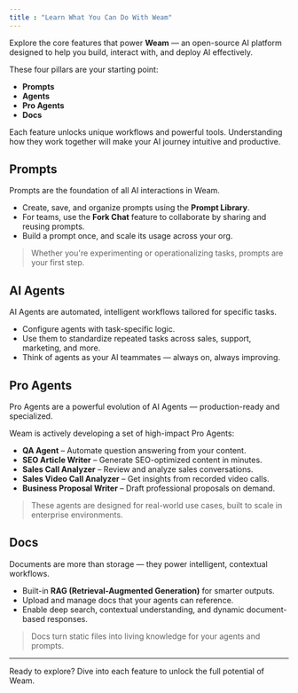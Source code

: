 ```yaml
---
title : "Learn What You Can Do With Weam"
---
```


Explore the core features that power **Weam** — an open-source AI platform designed to help you build, interact with, and deploy AI effectively.

These four pillars are your starting point:

- **Prompts**
- **Agents**
- **Pro Agents**
- **Docs**

Each feature unlocks unique workflows and powerful tools. Understanding how they work together will make your AI journey intuitive and productive.

## Prompts

Prompts are the foundation of all AI interactions in Weam.

- Create, save, and organize prompts using the **Prompt Library**.
- For teams, use the **Fork Chat** feature to collaborate by sharing and reusing prompts.
- Build a prompt once, and scale its usage across your org.

> Whether you're experimenting or operationalizing tasks, prompts are your first step.


## AI Agents

AI Agents are automated, intelligent workflows tailored for specific tasks.

- Configure agents with task-specific logic.
- Use them to standardize repeated tasks across sales, support, marketing, and more.
- Think of agents as your AI teammates — always on, always improving.


## Pro Agents

Pro Agents are a powerful evolution of AI Agents — production-ready and specialized.

Weam is actively developing a set of high-impact Pro Agents:

- **QA Agent** – Automate question answering from your content.
- **SEO Article Writer** – Generate SEO-optimized content in minutes.
- **Sales Call Analyzer** – Review and analyze sales conversations.
- **Sales Video Call Analyzer** – Get insights from recorded video calls.
- **Business Proposal Writer** – Draft professional proposals on demand.

> These agents are designed for real-world use cases, built to scale in enterprise environments.


## Docs

Documents are more than storage — they power intelligent, contextual workflows.

- Built-in **RAG (Retrieval-Augmented Generation)** for smarter outputs.
- Upload and manage docs that your agents can reference.
- Enable deep search, contextual understanding, and dynamic document-based responses.

> Docs turn static files into living knowledge for your agents and prompts.

---

Ready to explore? Dive into each feature to unlock the full potential of Weam.
